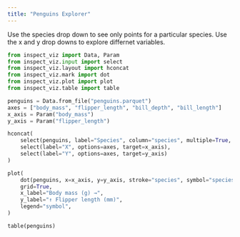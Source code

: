 ```yaml
---
title: "Penguins Explorer"
---
```


Use the species drop down to see only points for a particular species. Use the x and y drop downs to explore differnet variables.

```python
from inspect_viz import Data, Param
from inspect_viz.input import select
from inspect_viz.layout import hconcat
from inspect_viz.mark import dot
from inspect_viz.plot import plot
from inspect_viz.table import table

penguins = Data.from_file("penguins.parquet")
axes = ["body_mass", "flipper_length", "bill_depth", "bill_length"]
x_axis = Param("body_mass")
y_axis = Param("flipper_length")
```

```python
hconcat(
    select(penguins, label="Species", column="species", multiple=True, value=["Adelie", "Gentoo"]),
    select(label="X", options=axes, target=x_axis),
    select(label="Y", options=axes, target=y_axis)
)
```

```python
plot(
    dot(penguins, x=x_axis, y=y_axis, stroke="species", symbol="species"),
    grid=True,
    x_label="Body mass (g) →",
    y_label="↑ Flipper length (mm)",
    legend="symbol",
)
```

```python
table(penguins)
```

